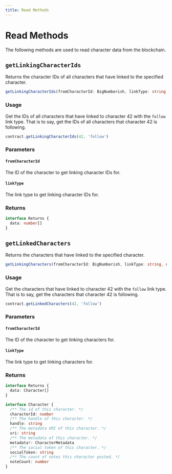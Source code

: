 ```yaml
---
title: Read Methods
---
```


# Read Methods

The following methods are used to read character data from the blockchain.


<CalloutUseIndexer />

## `getLinkingCharacterIds`

Returns the character IDs of all characters that have linked to the specified character.

```ts
getLinkingCharacterIds(fromCharacterId: BigNumberish, linkType: string, overrides?: CallOverrides): Promise<{ data: number[]; }>
```

### Usage

Get the IDs of all characters that have linked to character 42 with the `follow` link type. That is to say, get the IDs of all characters that character 42 is following.

```ts
contract.getLinkingCharacterIds(42, 'follow')
```

### Parameters

#### `fromCharacterId`

The ID of the character to get linking character IDs for.

#### `linkType`

The link type to get linking character IDs for.

### Returns

```ts
interface Returns {
  data: number[]
}
```

## `getLinkedCharacters`

Returns the characters that have linked to the specified character.

```ts
getLinkingCharacters(fromCharacterId: BigNumberish, linkType: string, overrides?: CallOverrides): Promise<{ data: Character[]; }>
```

### Usage

Get the characters that have linked to character 42 with the `follow` link type. That is to say, get the characters that character 42 is following.

```ts
contract.getLinkedCharacters(42, 'follow')
```

### Parameters

#### `fromCharacterId`

The ID of the character to get linking characters for.

#### `linkType`

The link type to get linking characters for.

### Returns

```ts
interface Returns {
  data: Character[]
}

interface Character {
  /** The id of this character. */
  characterId: number
  /** The handle of this character. */
  handle: string
  /** The metadata URI of this character. */
  uri: string
  /** The metadata of this character. */
  metadata?: CharacterMetadata
  /** The social token of this character. */
  socialToken: string
  /** The count of notes this character posted. */
  noteCount: number
}
```

